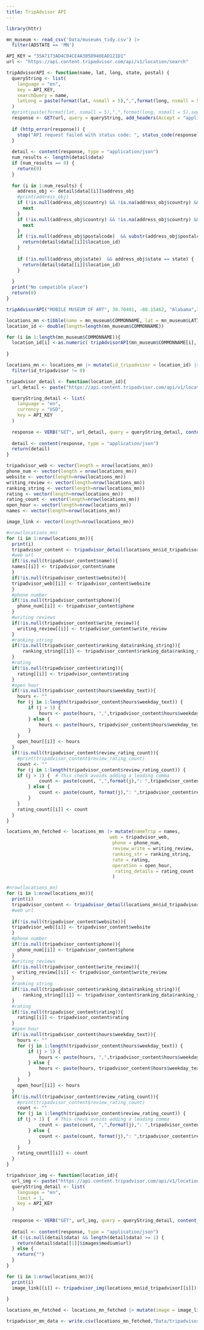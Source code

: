 ```yaml
---
title: TripAdvisor API 
---
```


```r
library(httr)
```

```r
mn_museum <- read_csv('Data/museums_tidy.csv') |>
  filter(ADSTATE == 'MN')
```

```r
API_KEY = "35A7173AD4C04CE4A305D946EAD121D1"
url <- "https://api.content.tripadvisor.com/api/v1/location/search"
```

```r
tripAdvisorAPI <- function(name, lat, long, state, postal) {
  queryString <- list(
    language = "en",
    key = API_KEY,
    searchQuery = name,
    latLong = paste(format(lat, nsmall = 5),",",format(long, nsmall = 5),sep="")
  )
  #print(paste(format(lat, nsmall = 5),",",format(long, nsmall = 5),sep=""))
  response <- GET(url, query = queryString, add_headers(Accept = "application/json"))
  
  if (http_error(response)) {
    stop("API request failed with status code: ", status_code(response))
  }
  
  detail <- content(response, type = "application/json")
  num_results <- length(detail$data)
  if (num_results == 0) {
    return(0)
  }
  
  for (i in 1:num_results) {
    address_obj <- detail$data[[i]]$address_obj
    #print(address_obj)
    if (!is.null(address_obj$country) && !is.na(address_obj$country) && address_obj$country != "United States") {
      next
    }
    if (!is.null(address_obj$country) && !is.na(address_obj$country) && address_obj$country != "United States") {
      next
    }
    if (!is.null(address_obj$postalcode)  && substr(address_obj$postalcode, 1, 5) == postal) {
      return(detail$data[[i]]$location_id)
    }
    
    if (!is.null(address_obj$state)  && address_obj$state == state) {
      return(detail$data[[i]]$location_id)
    }
    
  }
  print("No compatible place")
  return(0)
}
```

```r
tripAdvisorAPI("MOBILE MUSEUM OF ART", 30.70401, -88.15462, "Alabama",36689)
```


```r
locations_mn <-tibble(name = mn_museum$COMMONNAME, lat = mn_museum$LATITUDE, long = mn_museum$LONGITUDE, address=mn_museum$ADSTREET, city = mn_museum$ADCITY, website_1 = mn_museum$WEBURL)
location_id <- double(length=length(mn_museum$COMMONNAME))
```

```r
for (i in 1:length(mn_museum$COMMONNAME)){
  location_id[i] <-as.numeric( tripAdvisorAPI(mn_museum$COMMONNAME[i], mn_museum$LATITUDE[i], mn_museum$LONGITUDE[i], "Minnesota",mn_museum$ADZIP5[i]))
  
}
```

```r
locations_mn <- locations_mn |> mutate(id_tripadvisor = location_id) |>
  filter(id_tripadvisor != 0)
```

```r
tripadvisor_detail <- function(location_id){
  url_detail <- paste("https://api.content.tripadvisor.com/api/v1/location/",format(location_id),"/details",sep="")

  queryString_detail <- list(
    language = "en",
    currency = "USD",
    key = API_KEY
  )
  
  response <- VERB("GET", url_detail, query = queryString_detail, content_type("application/octet-stream"), accept("application/json"))
  
  detail <- content(response, type = "application/json")
  return(detail)
}
```

```r
tripadvisor_web <- vector(length = nrow(locations_mn))
phone_num <- vector(length = nrow(locations_mn))
website <- vector(length=nrow(locations_mn))
writing_review <- vector(length=nrow(locations_mn)) 
ranking_string <- vector(length=nrow(locations_mn))
rating <- vector(length=nrow(locations_mn))
rating_count <- vector(length=nrow(locations_mn))
open_hour <- vector(length=nrow(locations_mn))
names <- vector(length=nrow(locations_mn))
```

```r
image_link <- vector(length=nrow(locations_mn))
```

```r
#nrow(locations_mn)
for (i in 1:nrow(locations_mn)){
  print(i)
  tripadvisor_content <- tripadvisor_detail(locations_mn$id_tripadvisor[[i]])
  #web url
  if(!is.null(tripadvisor_content$name)){
  names[[i]] <- tripadvisor_content$name
  }
  if(!is.null(tripadvisor_content$website)){
  tripadvisor_web[[i]] <- tripadvisor_content$website
  }
  #phone number
  if(!is.null(tripadvisor_content$phone)){
    phone_num[[i]] <- tripadvisor_content$phone
  }
  #writing reviews
  if(!is.null(tripadvisor_content$write_review)){
    writing_review[[i]] <- tripadvisor_content$write_review
  }
  #ranking string
  if(!is.null(tripadvisor_content$ranking_data$ranking_string)){
      ranking_string[[i]] <- tripadvisor_content$ranking_data$ranking_string
  }
  #rating
  if(!is.null(tripadvisor_content$rating)){
    rating[[i]] <- tripadvisor_content$rating
  }
  #open hour
  if(!is.null(tripadvisor_content$hours$weekday_text)){
    hours <- ""
    for (j in 1:length(tripadvisor_content$hours$weekday_text)) {
        if (j > 1) {  
            hours <- paste(hours, ",",tripadvisor_content$hours$weekday_text[j], sep="")
        } else {
            hours <- paste(hours, tripadvisor_content$hours$weekday_text[j], sep="")
        }
    }
    open_hour[[i]] <- hours
  }
  if(!is.null(tripadvisor_content$review_rating_count)){
    #print(tripadvisor_content$review_rating_count)
    count <- ""
    for (j in 1:length(tripadvisor_content$review_rating_count)) {
    if (j > 1) {  # This check avoids adding a leading comma
            count <- paste(count, ",",format(j),": ",tripadvisor_content$review_rating_count[j], sep="")
        } else {
            count <- paste(count, format(j),": ",tripadvisor_content$review_rating_count[j], sep="")
        }
    }
    rating_count[[i]] <- count
  }
}
```


```r
locations_mn_fetched <- locations_mn |> mutate(nameTrip = names,
                                      web = tripadvisor_web,
                                       phone = phone_num,
                                       review_write = writing_review,
                                       ranking_str = ranking_string,
                                       rate = rating,
                                       operation = open_hour,
                                        rating_details = rating_count
                                       ) 
```




```r
#nrow(locations_mn)
for (i in 1:nrow(locations_mn)){
  print(i)
  tripadvisor_content <- tripadvisor_detail(locations_mn$id_tripadvisor[[i]])
  #web url
  
  if(!is.null(tripadvisor_content$website)){
  tripadvisor_web[[i]] <- tripadvisor_content$website
  }
  #phone number
  if(!is.null(tripadvisor_content$phone)){
    phone_num[[i]] <- tripadvisor_content$phone
  }
  #writing reviews
  if(!is.null(tripadvisor_content$write_review)){
    writing_review[[i]] <- tripadvisor_content$write_review
  }
  #ranking string
  if(!is.null(tripadvisor_content$ranking_data$ranking_string)){
      ranking_string[[i]] <- tripadvisor_content$ranking_data$ranking_string
  }
  #rating
  if(!is.null(tripadvisor_content$rating)){
    rating[[i]] <- tripadvisor_content$rating
  }
  #open hour
  if(!is.null(tripadvisor_content$hours$weekday_text)){
    hours <- ""
    for (j in 1:length(tripadvisor_content$hours$weekday_text)) {
        if (j > 1) {  
            hours <- paste(hours, ",",tripadvisor_content$hours$weekday_text[j], sep="")
        } else {
            hours <- paste(hours, tripadvisor_content$hours$weekday_text[j], sep="")
        }
    }
    open_hour[[i]] <- hours
  }
  if(!is.null(tripadvisor_content$review_rating_count)){
    #print(tripadvisor_content$review_rating_count)
    count <- ""
    for (j in 1:length(tripadvisor_content$review_rating_count)) {
    if (j > 1) {  # This check avoids adding a leading comma
            count <- paste(count, ",",format(j),": ",tripadvisor_content$review_rating_count[j], sep="")
        } else {
            count <- paste(count, format(j),": ",tripadvisor_content$review_rating_count[j], sep="")
        }
    }
    rating_count[[i]] <- count
  }
}
```

```r
tripadvisor_img <- function(location_id){
  url_img <- paste("https://api.content.tripadvisor.com/api/v1/location/",format(location_id),"/photos",sep="")
  queryString_detail <- list(
    language = "en",
    limit = 1,
    key = API_KEY
  )
  
  response <- VERB("GET", url_img, query = queryString_detail, content_type("application/octet-stream"), accept("application/json"))
  
  detail <- content(response, type = "application/json")
  if (!is.null(detail$data) && length(detail$data) >= 1) {
    return(detail$data[[1]]$images$medium$url)
  } else {
    return("")
  }
}
```

```r
for (i in 1:nrow(locations_mn)){
  print(i)
  image_link[[i]] <- tripadvisor_img(locations_mn$id_tripadvisor[[i]])
  
}
```

```r
locations_mn_fetched <- locations_mn_fetched |> mutate(image = image_link)
```


```r
tripadvisor_mn_data <- write.csv(locations_mn_fetched,"Data/tripadvisor_data.csv")
```


